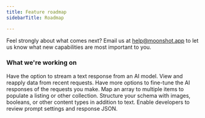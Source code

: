 ```yaml
---
title: Feature roadmap
sidebarTitle: Roadmap

---
```


Feel strongly about what comes next? Email us at help@moonshot.app to let us know what new capabilities are most important to you.

### What we're working on

<AccordionGroup>
  <Accordion title="Stream text responses">
    Have the option to stream a text response from an AI model.
  </Accordion>

  <Accordion title="Request history">
    View and reapply data from recent requests.
  </Accordion>

  <Accordion title="Fine-tuning controls">
    Have more options to fine-tune the AI responses of the requests you make.
  </Accordion>

  <Accordion title="Support for arrays">
    Map an array to multiple items to populate a listing or other collection.
  </Accordion>

  <Accordion title="Additional content types">
    Structure your schema with images, booleans, or other content types in addition to text.
  </Accordion>

  <Accordion title="Dev Mode support">
    Enable developers to review prompt settings and response JSON.
  </Accordion>
</AccordionGroup>